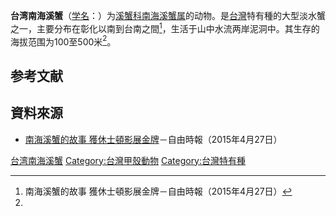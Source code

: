 {{Speciesbox
| name = 台湾南海溪蟹
| status = 
| status_system = 
| image = 
| genus = Nanhaipotamon
| species = formosanum
| authority = (Parisi, 1916)<ref name='id12092'>{{cite web| url =http://www.bioinfo.cn/db05/BjdwSpecies.php?action=view&id=12092| title =台湾南海溪蟹| work =《中国动物物种编目数据库》| publisher =中国科学院微生物研究所| author =中国科学院动物研究所| accessdate =2009-04-28| deadurl =yes| archiveurl =https://web.archive.org/web/20160305075700/http://www.bioinfo.cn/db05/BjdwSpecies.php?action=view&id=12092| archivedate =2016-03-05}}</ref>
}}

'''台湾南海溪蟹'''（[[学名|学名]]：{{lang|la|''Nanhaipotamon formosanum''}}）为[[溪蟹科|溪蟹科]][[南海溪蟹属|南海溪蟹属]]的动物。是[[台灣|台灣]]特有種的大型淡水蟹之一，主要分布在彰化以南到台南之間<ref>南海溪蟹的故事 獲休士頓影展金牌－自由時報（2015年4月27日）</ref>，生活于山中水流两岸泥洞中。其生存的海拔范围为100至500米<ref name='id12092'/>。

== 参考文献 ==
{{reflist}}

== 資料來源 ==
* [http://news.ltn.com.tw/photo/local/paper/557994 南海溪蟹的故事 獲休士頓影展金牌]{{dead link|date=2017年12月 |bot=InternetArchiveBot |fix-attempted=yes }}－自由時報（2015年4月27日）

{{Wikispecies|Nanhaipotamon formosanum}}

{{Taxonbar}}

[[Category:南海溪蟹属|台湾南海溪蟹]]
[[Category:台灣甲殼動物|Category:台灣甲殼動物]]
[[Category:台灣特有種|Category:台灣特有種]]


{{螃蟹小作品}}